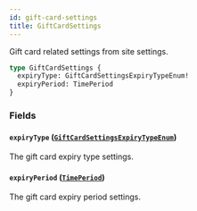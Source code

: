 ```yaml
---
id: gift-card-settings
title: GiftCardSettings
---
```


Gift card related settings from site settings.

```graphql
type GiftCardSettings {
  expiryType: GiftCardSettingsExpiryTypeEnum!
  expiryPeriod: TimePeriod
}
```

### Fields

#### `expiryType` ([`GiftCardSettingsExpiryTypeEnum`](../../../developer/api-reference/enums/gift-card-settings-expiry-type-enum))

The gift card expiry type settings.

#### `expiryPeriod` ([`TimePeriod`](../../../developer/api-reference/objects/time-period))

The gift card expiry period settings.
